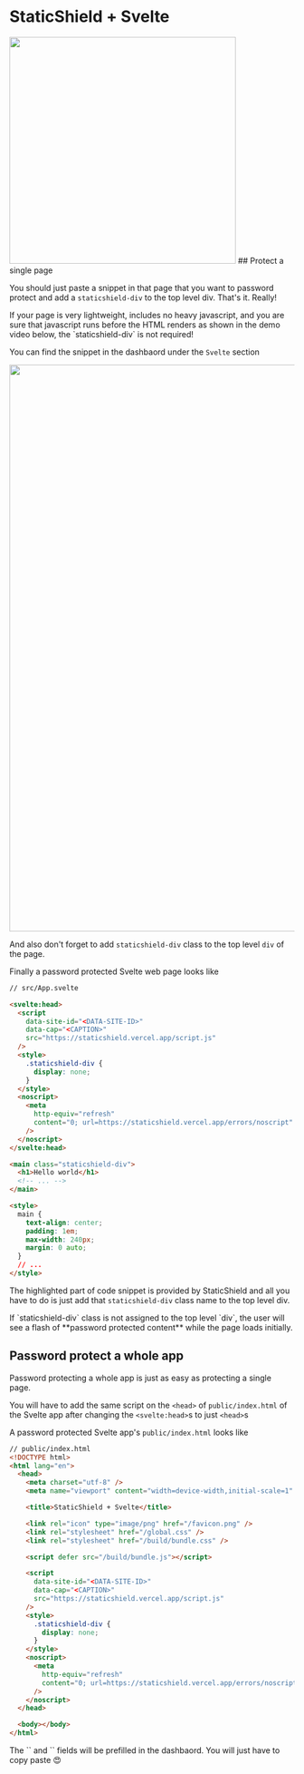 
# StaticShield + Svelte

<Bleed>
  <img src="/banners/svelte.png" width="400px" />
</Bleed>
## Protect a single page

You should just paste a snippet in that page that you want to password protect and add a `staticshield-div`
to the top level div. That's it. Really!

<Callout emoji="💡">
  If your page is very lightweight, includes no heavy javascript, and you are
  sure that javascript runs before the HTML renders as shown in the demo video
  below, the `staticshield-div` is not required!
</Callout>

You can find the snippet in the dashbaord under the `Svelte` section

<Box t={30} b={30} l={-10}>
  <img src="/snippets/svelte.png" width="1000px" />
</Box>

And also don't forget to add `staticshield-div` class to the top level `div` of the page.

Finally a password protected Svelte web page looks like

```html highlight=3,4,5,6,7,8,9,10,11,12,13,14,15,16,17,18,19,20
// src/App.svelte

<svelte:head>
  <script
    data-site-id="<DATA-SITE-ID>"
    data-cap="<CAPTION>"
    src="https://staticshield.vercel.app/script.js"
  />
  <style>
    .staticshield-div {
      display: none;
    }
  </style>
  <noscript>
    <meta
      http-equiv="refresh"
      content="0; url=https://staticshield.vercel.app/errors/noscript"
    />
  </noscript>
</svelte:head>

<main class="staticshield-div">
  <h1>Hello world</h1>
  <!-- ... -->
</main>

<style>
  main {
    text-align: center;
    padding: 1em;
    max-width: 240px;
    margin: 0 auto;
  }
  // ...
</style>
```

The highlighted part of code snippet is provided by StaticShield and all you have to do is just add that `staticshield-div`
class name to the top level div.

<Callout emoji="⚠️">
  If `staticshield-div` class is not assigned to the top level `div`, the user
  will see a flash of **password protected content** while the page loads
  initially.
</Callout>

## Password protect a whole app

Password protecting a whole app is just as easy as protecting a single page.

You will have to add the same script on the `<head>` of `public/index.html` of the Svelte app after changing the
`<svelte:head>`s to just `<head>`s

A password protected Svelte app's `public/index.html` looks like

```html highlight=9,10,11,12,13,14,15,16,17,18,19,20,21,22,23,24,25
// public/index.html
<!DOCTYPE html>
<html lang="en">
  <head>
    <meta charset="utf-8" />
    <meta name="viewport" content="width=device-width,initial-scale=1" />

    <title>StaticShield + Svelte</title>

    <link rel="icon" type="image/png" href="/favicon.png" />
    <link rel="stylesheet" href="/global.css" />
    <link rel="stylesheet" href="/build/bundle.css" />

    <script defer src="/build/bundle.js"></script>

    <script
      data-site-id="<DATA-SITE-ID>"
      data-cap="<CAPTION>"
      src="https://staticshield.vercel.app/script.js"
    />
    <style>
      .staticshield-div {
        display: none;
      }
    </style>
    <noscript>
      <meta
        http-equiv="refresh"
        content="0; url=https://staticshield.vercel.app/errors/noscript"
      />
    </noscript>
  </head>

  <body></body>
</html>
```

<Callout>
	The `<DATA-SITE-ID>` and `<CAPTION>` fields will be prefilled in the dashbaord. You will just have to copy paste 😍
</Callout>
